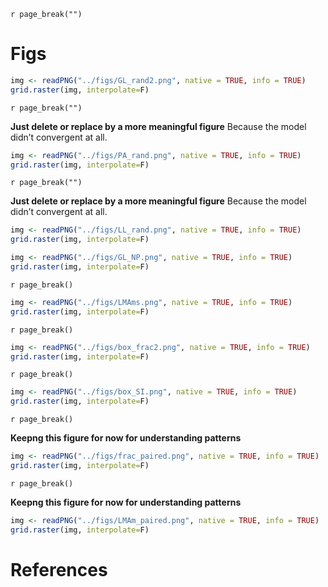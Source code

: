 `r page_break("")`

# Figs

```r

img <- readPNG("../figs/GL_rand2.png", native = TRUE, info = TRUE)
grid.raster(img, interpolate=F)

```

`r page_break("")`

**Just delete or replace by a more meaningful figure** Because the model didn't convergent at all.

```r

img <- readPNG("../figs/PA_rand.png", native = TRUE, info = TRUE)
grid.raster(img, interpolate=F)

```

`r page_break("")`

**Just delete or replace by a more meaningful figure** Because the model didn't convergent at all.

```r

img <- readPNG("../figs/LL_rand.png", native = TRUE, info = TRUE)
grid.raster(img, interpolate=F)

```


```r

img <- readPNG("../figs/GL_NP.png", native = TRUE, info = TRUE)
grid.raster(img, interpolate=F)

```



`r page_break()`

```r

img <- readPNG("../figs/LMAms.png", native = TRUE, info = TRUE)
grid.raster(img, interpolate=F)
```


`r page_break()`

```r

img <- readPNG("../figs/box_frac2.png", native = TRUE, info = TRUE)
grid.raster(img, interpolate=F)
```

`r page_break()`

```r

img <- readPNG("../figs/box_SI.png", native = TRUE, info = TRUE)
grid.raster(img, interpolate=F)
```

`r page_break()`

**Keepng this figure for now for understanding patterns**

```r


img <- readPNG("../figs/frac_paired.png", native = TRUE, info = TRUE)
grid.raster(img, interpolate=F)
```

`r page_break()`

**Keepng this figure for now for understanding patterns**

```r

img <- readPNG("../figs/LMAm_paired.png", native = TRUE, info = TRUE)
grid.raster(img, interpolate=F)
```

# References
